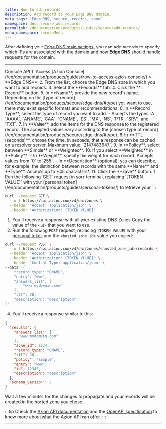 ```yaml
---
title: How to add records
description: Add record to your Edge DNS domain.
meta_tags: 'Edge DNS, secure, records, zone'
namespace: docs_secure_add_records
permalink: /documentation/products/guides/secure/add-records/
menu_namespace: secureMenu
---
```




After defining your [Edge DNS main settings](/en/documentation/products/guides/secure/edge-dns-configure-main-settings/), you can add records to specify which IPs are associated with the domain and how **Edge DNS** should handle requests for the domain.

---

<Tabs client:visible>
    <Fragment slot="tab.console">Console</Fragment>
    <Fragment slot="tab.api">API</Fragment>

<Fragment slot="panel.console">
1. Access [Azion Console](/en/documentation/products/guides/how-to-access-azion-console/) > **Edge DNS**.
2. From the list, choose the Edge DNS zone in which you want to add records.
3. Select the **Records** tab.
4. Click the **+ Record** button.
5. In **Name**, provide the new record's name.
- Depending on the [type of record](/en/documentation/products/secure/edge-dns/#type) you want to use, there may exist specific formats and recommendations.
6. In **Record Type**, select the type of record you want to add.
- Accepts the types `A`, `AAAA`, `ANAME`, `CAA`, `CNAME`, `DS`, `MX`, `NS`, `PTR`, `SRV`, and `TXT`.
7. In **Value**, add the items for the DNS response to the registered record. The accepted values vary according to the [chosen type of record](/en/documentation/products/secure/edge-dns/#type).
8. In **TTL (seconds)**, choose the time, in seconds, that a response can be cached on a resolver server. Maximum value: `2147483647`.
9. In **Policy**, select between **Simple** or **Weighted**.
10.  If you select **Weighted** in **Policy**:
    - In **Weight**, specify the weight for each record. Accepts values from `0` to `255`.
    - In **Description** (optional), you can describe, for example, the distinction between records with the same **Name** and **Type**. Accepts up to *45 characters*. 
11.  Click the **Save** button.
</Fragment>

<Fragment slot="panel.api">
1. Run the following `GET` request in your terminal, replacing `[TOKEN VALUE]` with your [personal token](/en/documentation/products/guides/personal-tokens/) to retrieve your `<hosted_zone_id>`:

```bash
curl --request GET \
  --url https://api.azion.com/v4/dns/zones \
  --header 'Accept: application/json' \
  --header 'Authorization: [TOKEN VALUE]'
```

1. You'll receive a response with all your existing DNS Zones Copy the value of the `<id>` that you want to use.
2. Run the following `POST` request, replacing `[TOKEN VALUE]` with your [personal token](/en/documentation/products/guides/personal-tokens/) and the `<hosted_zone_id>` value you copied:

```bash
curl --request POST \
  --url https://api.azion.com/v4/dns/zones/<hosted_zone_id>/records \
  --header 'Accept: application/json' \
  --header 'Authorization: [TOKEN VALUE]' \
  --header 'Content-Type: application/json' \
--data '{
    "record_type": "CNAME",
    "entry": "www",
    "answers_list": [
        "www.mydomain.com"
    ],
    "ttl": 20,
    "description": "description"
}'
```

4. You'll receive a response similar to this:

```json
{
  "results": {
    "answers_list": [
      "www.mydomain.com"
    ],
    "zone_id": 1234,
    "record_type": "CNAME",
    "ttl": 20,
    "policy": "simple",
    "entry": "www",
    "id": 12345,
    "description": "description"
  },
  "schema_version": 3
}
```

Wait a few minutes for the changes to propagate and your records will be created in the hosted zone you chose.

:::tip
Check the [Azion API documentation](https://api.azion.com/) and the [OpenAPI specification](https://github.com/aziontech/azionapi-openapi/) to know more about what the Azion API can offer.
:::
</Fragment>

</Tabs>

---
